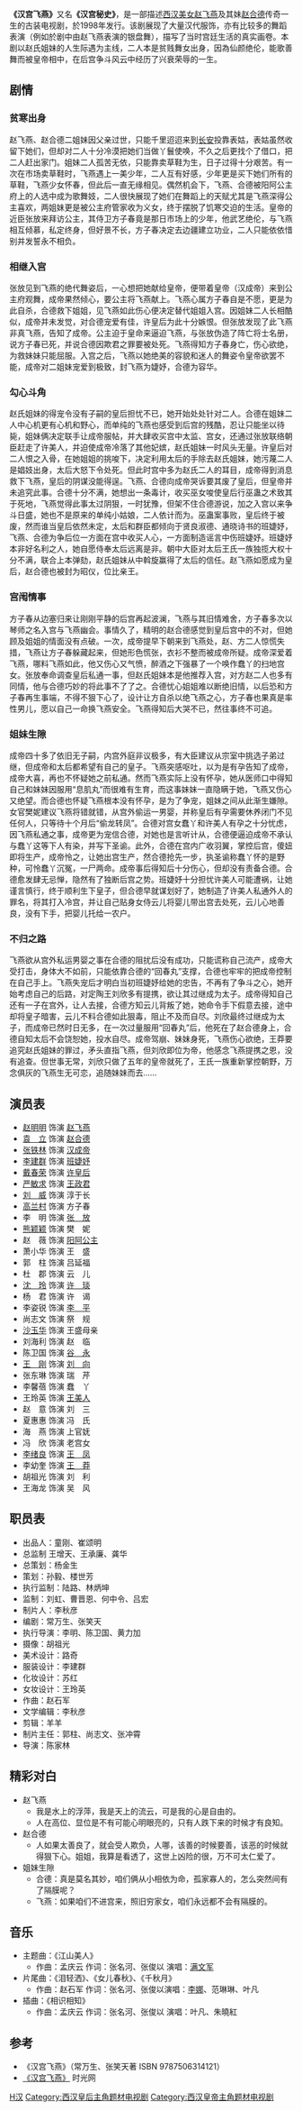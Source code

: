 {{refimprove|time=2014-5-29}}
{{电视节目信息框
| 名稱 = 汉宫飞燕<br>Han Gong Fei Yan
| 原名 =
| 圖片 = [[File:Han_gong_fei_yan.JPG|thumb]]<br>[[File:Swallow_in_Han_Dynasty.jpg|thumb]]
| 圖說 = 
| 分類 = 古装、历史
| 原創者 =
| 編劇 = 常万生、张笑天
| 導演 = [[陈家林|陈家林]]
| 演出 = [[赵明明|赵明明]]、[[袁立|袁立]]
| 配音 = 
| 旁白 = 
| 主題曲 =《江山美人》
| 片尾曲 =《泪轻洒》、《女儿春秋》<br>《千秋江水千秋月》
| 作曲 = 赵石军
| 國家 = {{PRC}}
| 語言 = [[普通话|普通话]]
| 季數 = 
| 集數 = 31集
| 每集列表 = 
| 製片人 =李秋彦
| 執行製片 = 
| 制作公司 =中国电影公司<br>香港银都机构有限公司<br>深圳市凌空广告有限公司
| 拍攝地 =[[涿州影视基地|涿州影视基地]]<br>1995年底-1996年春
| 攝像 = 胡祖光
| 每集長 = 47分钟左右
| 頻道 =
| 電視網 =不详
| 視頻制式 =
| 音頻制式 = 
| 開始 =1998年
| 結束 =
| 先於 = 
| 後於 = 
| 相關劇集 = 
| 官方網站 =
}}

'''《汉宫飞燕》'''又名'''《汉宫秘史》'''，是一部描述[[西汉|西汉]][[美女|美女]][[赵飞燕|赵飞燕]]及其妹[[赵合德|赵合德]]传奇一生的古装电视剧，於1998年发行。该剧展现了大量汉代服饰，亦有比较多的舞蹈表演（例如於剧中由赵飞燕表演的银盘舞），描写了当时宫廷生活的真实画卷。本剧以赵氏姐妹的人生际遇为主线，二人本是贫贱舞女出身，因為仙颜绝伦，能歌善舞而被皇帝相中，在后宫争斗风云中经历了兴衰荣辱的一生。

== 剧情 ==
=== 贫寒出身 ===
赵飞燕、赵合德二姐妹因父亲过世，只能千里迢迢来到[[长安|长安]]投靠表姑，表姑虽然收留下她们，但却对二人十分冷漠把她们当做丫鬟使唤，不久之后更找个了借口，把二人赶出家门。姐妹二人孤苦无依，只能靠卖草鞋为生，日子过得十分艰苦。有一次在市场卖草鞋时，飞燕遇上一美少年，二人互有好感，少年更是买下她们所有的草鞋，飞燕少女怀春，但此后一直无缘相见。偶然机会下，飞燕、合德被阳阿公主府上的人选中成为歌舞妓，二人很快展现了她们在舞蹈上的天赋尤其是飞燕深得公主喜欢，两姐妹更是被公主府管家收为义女，终于摆脱了饥寒交迫的生活。皇帝的近臣张放来拜访公主，其侍卫方子春竟是那日市场上的少年，他武艺绝伦，与飞燕相互倾慕，私定终身，但好景不长，方子春决定去边疆建立功业，二人只能依依惜别并发誓永不相负。
=== 相继入宫 ===
张放见到飞燕的绝代舞姿后，一心想把她献给皇帝，便带着皇帝（汉成帝）来到公主府观舞，成帝果然倾心，要公主将飞燕献上。飞燕心属方子春自是不愿，更是为此自杀，合德救下姐姐，见飞燕如此伤心便决定替代姐姐入宫。因姐妹二人长相酷似，成帝并未发觉，对合德宠爱有佳，许皇后为此十分嫉恨。但张放发现了此飞燕非真飞燕，告知了成帝。公主迫于皇命来逼迫飞燕，与张放伪造了阵亡将士名册，说方子春已死，并说合德因欺君之罪要被处死。飞燕得知方子春身亡，伤心欲绝，为救妹妹只能屈服。入宫之后，飞燕以她绝美的容貌和迷人的舞姿令皇帝欲罢不能，成帝对二姐妹宠爱到极致，封飞燕为婕妤，合德为容华。
=== 勾心斗角 ===
赵氏姐妹的得宠令没有子嗣的皇后担忧不已，她开始处处针对二人。合德在姐妹二人中心机更有心机和野心，而单纯的飞燕也感受到后宫的残酷，忍让只能坐以待毙，姐妹俩决定联手让成帝服帖，并大肆收买宫中太监、宫女，还通过张放联络朝臣赶走了许美人，并迫使成帝冷落了其他妃嫔，赵氏姐妹一时风头无量。许皇后对二人恨之入骨，在她姐姐的挑唆下，决定利用太后的手除去赵氏姐妹，她污蔑二人是娼妓出身，太后大怒下令处死。但此时宫中多为赵氏二人的耳目，成帝得到消息救下飞燕，皇后的阴谋没能得逞。飞燕、合德向成帝哭诉要其废了皇后，但皇帝并未追究此事。合德十分不满，她想出一条毒计，收买巫女唆使皇后行巫蛊之术致其于死地，飞燕觉得此事太过阴狠，一时犹豫，但架不住合德游说，加之入宫以来争斗日盛，她也不是原来的单纯小姑娘，二人依计而为。巫蛊案事败，皇后终于被废，然而谁当皇后依然未定，太后和群臣都倾向于贤良淑德、通晓诗书的班婕妤，飞燕、合德为争后位一方面在宫中收买人心，一方面制造谣言中伤班婕妤。班婕妤本非好名利之人，她自愿侍奉太后远离是非。朝中大臣对太后王氏一族独揽大权十分不满，联合上本弹劾，赵氏姐妹从中斡旋赢得了太后的信任。赵飞燕如愿成为皇后，赵合德也被封为昭仪，位比亲王。

=== 宫闱情事 ===
方子春从边塞归来让刚刚平静的后宫再起波澜，飞燕与其旧情难舍，方子春多次以琴师之名入宫与飞燕幽会。事情久了，精明的赵合德感觉到皇后宫中的不对，但她顾及姐姐的情面没有点破。一次，成帝提早下朝来到飞燕处，赵、方二人惊慌失措，飞燕让方子春躲藏起来，但她形色慌张，衣衫不整而被成帝所疑。成帝深爱着飞燕，哪料飞燕如此，他又伤心又气愤，醉酒之下强暴了一个唤作蠢丫的扫地宫女。张放奉命调查皇后私通一事，但赵氏姐妹本是他推荐入宫，对方赵二人也多有同情，他与合德巧妙的将此事不了了之。合德忧心姐姐难以断绝旧情，以后恐和方子春再生事端，不得不狠下心了，设计让方自杀以绝飞燕之心，方子春也果真是率性男儿，愿以自己一命换飞燕安全。飞燕得知后大哭不已，然往事终不可追。

=== 姐妹生隙 ===
成帝四十多了依旧无子嗣，内宫外庭非议极多，有大臣建议从宗室中挑选子弟过继，但成帝和太后都希望有自己的皇子。飞燕突感呕吐，以为是有孕告知了成帝，成帝大喜，再也不怀疑她之前私通。然而飞燕实际上没有怀孕，她从医师口中得知自己和妹妹因服用“息肌丸”而很难有生育，而这事妹妹一直隐瞒于她，飞燕又伤心又绝望。而合德也怀疑飞燕根本没有怀孕，是为了争宠，姐妹之间从此渐生嫌隙。女官樊妮建议飞燕将错就错，从宫外偷运一男婴，并称皇后有孕需要休养闭门不见任何人，只等待十个月后“偷龙转凤”。合德对宫女蠢丫和许美人有孕之十分忧虑，因飞燕私通之事，成帝更为宠信合德，对她也是言听计从，合德便逼迫成帝不承认与蠢丫这等下人有染，并写下圣谕。此外，合德在宫内广收羽翼，掌控后宫，傻妞即将生产，成帝怜之，让她出宫生产，然合德抢先一步，执圣谕称蠢丫怀的是野种，可怜蠢丫沉冤，一尸两命。成帝事后得知后十分伤心，但却没有责备合德。合德愈发肆无忌惮，隐然有了独断后宫之势。班婕妤十分担忧许美人可能遭祸，让她谨言慎行，终于顺利生下皇子，但合德早就谋划好了，她制造了许美人私通外人的罪名，将其打入冷宫，并让自己贴身女侍云儿将婴儿带出宫去处死，云儿心地善良，没有下手，把婴儿托给一农户。

=== 不归之路 ===
飞燕欲从宫外私运男婴之事在合德的阻扰后没有成功，只能谎称自己流产，成帝大受打击，身体大不如前，只能依靠合德的“回春丸”支撑，合德也牢牢的把成帝控制在自己手上。飞燕失宠后才明白当初班婕妤给她的忠告，不再有了争斗之心，她开始考虑自己的后路，对定陶王刘欣多有提携，欲让其过继成为太子。成帝得知自己还有一子在宫外，让人去接，合德方知云儿背叛了她，她命令手下假意去接，途中却将皇子暗害，云儿不料合德如此狠毒，阻止不及而自尽。刘欣最终过继成为太子，而成帝已然时日无多，在一次过量服用“回春丸”后，他死在了赵合德身上，合德自知太后不会饶恕她，投水自尽。成帝驾崩、妹妹身死，飞燕伤心欲绝，王莽要追究赵氏姐妹的罪过，矛头直指飞燕，但刘欣即位为帝，他感念飞燕提携之恩，没有追查。但世事无常，刘欣只做了五年的皇帝就死了，王氏一族重新掌控朝野，万念俱灰的飞燕生无可恋，追随妹妹而去……

== 演员表 ==
* [[赵明明|赵明明]] 饰演 [[赵飞燕|赵飞燕]]
* [[袁立|袁　立]] 饰演 [[赵合德|赵合德]]
* [[张铁林|张铁林]] 饰演 [[汉成帝|汉成帝]]
* [[李建群|李建群]] 饰演 [[班婕妤|班婕妤]]　
*[[戴春榮|戴春荣]] 饰演 [[孝成许皇后|许皇后]]
* [[严敏求|严敏求]] 饰演 [[王政君|王政君]]
* [[刘威|刘　威]] 饰演 淳于长
* [[高兰村|高兰村]] 饰演 方子春
* 李　明 饰演 [[张放|张　放]]
* [[熊颖颖|熊颖颖]] 饰演 樊　妮
* 赵　薇 饰演 [[阳阿公主|阳阿公主]]
* 萧小华 饰演 王　盛
* 郭　柱 饰演 吕延福 
* 杜　郡 饰演 云　儿
* [[沈玲|沈　玲]] 饰演 [[许美人_(汉成帝)|许　琰]]
* 杨　君 饰演 许　谒
* 李姿锐 饰演 [[孝成卫婕妤|李　平]]
* 尚志文 饰演 祭　规
* [[沙玉华|沙玉华]] 饰演 王盛母亲
* 刘海利 饰演 赵　临
* 陈卫国 饰演 [[谷永|谷　永]]
*[[王岗_(演员)|王　刚]] 饰演 [[刘向|刘　向]]
* 张东琳 饰演 瑞　芹
* 李馨蓓 饰演 蠢　丫
* 王玲英 饰演 [[王美人_(汉成帝)|王美人]]
* 赵　意 饰演 刘　三
* 夏惠惠 饰演 冯　氏
* 海　燕 饰演 上官妩
* 冯　欣 饰演  老宫女
* [[李绪良|李绪良]] 饰演 [[王凤|王　凤]]
* 李幼奎 饰演 [[王莽|王　莽]]
* 胡祖光 饰演 刘　利
* 王海龙 饰演 吴　风

== 职员表 ==
* 出品人：童刚、崔颂明
* 总监制 王增天、王承廉、龚华
* 总策划：杨金生
* 策划：孙毅、楼世芳
* 执行监制：陆路、林炳坤
* 监制：刘虹、曹晋恩、何中令、吕宏
* 制片人：李秋彦
* 编剧：常万生、张笑天 
* 执行导演：李明、陈卫国、黄力加
* 摄像：胡祖光 
* 美术设计：路奇
* 服装设计：李建群
* 化妆设计：苏红
* 女妆设计：王玲英
* 作曲：赵石军
* 文学编辑：李秋彦
* 剪辑：羊羊
* 制片主任：郭柱、尚志文、张冲霄
* 导演：陈家林

== 精彩对白 ==
* 赵飞燕
** 我是水上的浮萍，我是天上的流云，可是我的心是自由的。
** 人在高位、显位是不有可能心明眼亮的，只有人跌下来的时候才有良知。
* 赵合德
** 人如果太善良了，就会受人欺负，人哪，该善的时候要善，该恶的时候就得狠下心。姐姐，我算是看透了，这世上凶险的很，万不可太仁爱了。
* 姐妹生隙
** 合德：真是莫名其妙，咱们俩从小相依为命，孤家寡人的，怎么突然间有了隔膜呢？
** 飞燕：如果咱们不进宫来，照旧穷家女，咱们永远都不会有隔膜的。
== 音乐 ==
* 主题曲：《江山美人》 
** 作曲：孟庆云 作词：张名河、张俊以 演唱：[[满文军|满文军]]
* 片尾曲：《泪轻洒》、《女儿春秋》、《千秋月》
** 作曲：赵石军 作词：张名河、张俊以演唱：[[李娜_(歌手)|李娜]]、范琳琳、叶凡
* 插曲：《相识相知》
** 作曲：孟庆云 作词：张名河、张俊以 演唱：叶凡、朱曉紅

== 参考 ==
* 《汉宫飞燕》（常万生、张笑天著 ISBN 9787506314121）
* [https://web.archive.org/web/20111115214012/http://movie.mtime.com/88740/ 《汉宫飞燕》] 时光网
[[Category:1996年中國電視劇集|H汉]]
[[Category:西汉皇后主角题材电视剧|Category:西汉皇后主角题材电视剧]]
[[Category:西汉皇帝主角题材电视剧|Category:西汉皇帝主角题材电视剧]]